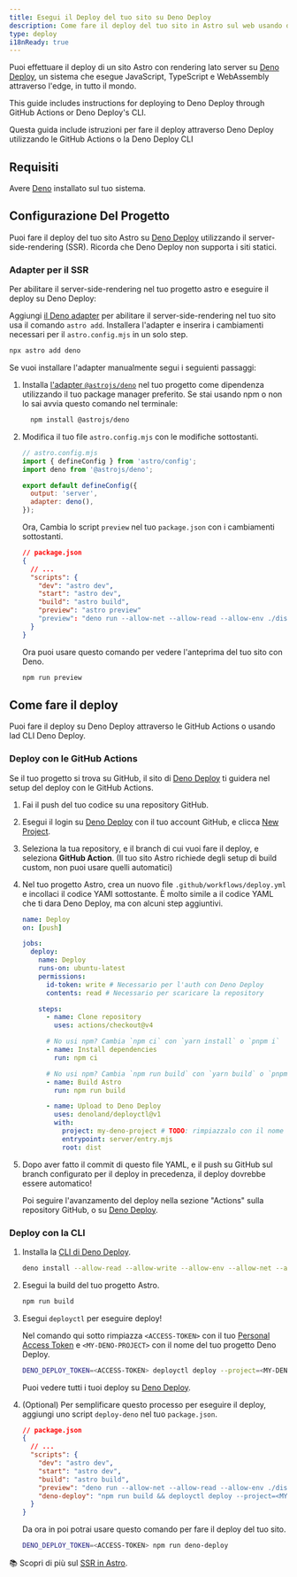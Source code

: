 ```yaml
---
title: Esegui il Deploy del tuo sito su Deno Deploy 
description: Come fare il deploy del tuo sito in Astro sul web usando deno.
type: deploy
i18nReady: true
---
```


Puoi effettuare il deploy di un sito Astro con rendering lato server su [Deno Deploy](https://deno.com/deploy), un sistema che esegue JavaScript, TypeScript e WebAssembly attraverso l'edge, in tutto il mondo.

This guide includes instructions for deploying to Deno Deploy through GitHub Actions or Deno Deploy's CLI.

Questa guida include istruzioni per fare il deploy attraverso Deno Deploy utilizzando le GitHub Actions o la Deno Deploy CLI

## Requisiti

Avere [Deno](https://deno.com/) installato sul tuo sistema.

## Configurazione Del Progetto 

Puoi fare il deploy del tuo sito Astro su [Deno Deploy](https://deno.com/deploy) utilizzando il server-side-rendering (SSR). Ricorda che Deno Deploy non supporta i siti statici.

### Adapter per il SSR 

Per abilitare il server-side-rendering nel tuo progetto astro e eseguire il deploy su Deno Deploy:

Aggiungi [il Deno adapter][Deno adapter] per abilitare il server-side-rendering nel tuo sito usa il comando `astro add`. Installera l'adapter e inserira i cambiamenti necessari per il `astro.config.mjs` in un solo step.

```bash
npx astro add deno
```

Se vuoi installare l'adapter manualmente segui i seguienti passaggi:

1. Installa [l'adapter `@astrojs/deno`][Deno adapter] nel tuo progetto come dipendenza utilizzando il tuo package manager preferito. Se stai usando npm o non lo sai avvia questo comando nel terminale:

    ```bash
      npm install @astrojs/deno
    ```

1. Modifica il tuo file `astro.config.mjs` con le modifiche sottostanti.

    ```js ins={3,6-7}
    // astro.config.mjs
    import { defineConfig } from 'astro/config';
    import deno from '@astrojs/deno';

    export default defineConfig({
      output: 'server',
      adapter: deno(),
    });
    ```

    Ora, Cambia lo script `preview` nel tuo `package.json` con i cambiamenti sottostanti.

    ```json del={8} ins={9}
    // package.json
    {
      // ...
      "scripts": {
        "dev": "astro dev",
        "start": "astro dev",
        "build": "astro build",
        "preview": "astro preview"
        "preview": "deno run --allow-net --allow-read --allow-env ./dist/server/entry.mjs"
      }
    }
    ```
    
    Ora puoi usare questo comando per vedere l'anteprima del tuo sito con Deno.
    
    ```bash
    npm run preview
    ```

## Come fare il deploy

Puoi fare il deploy su Deno Deploy attraverso le GitHub Actions o usando lad CLI Deno Deploy.

### Deploy con le GitHub Actions

Se il tuo progetto si trova su GitHub, il sito di [Deno Deploy](https://dash.deno.com/) ti guidera nel setup del deploy con le GitHub Actions.

1. Fai il push del tuo codice su una repository GitHub.

1. Esegui il login su [Deno Deploy](https://dash.deno.com/) con il tuo account GitHub, e clicca [New Project](https://dash.deno.com).

1. Seleziona la tua repository, e il branch di cui vuoi fare il deploy, e seleziona **GitHub Action**. (Il tuo sito Astro richiede degli setup di build custom, non puoi usare quelli automatici)
   
1. Nel tuo progetto Astro, crea un nuovo file `.github/workflows/deploy.yml` e incollaci il codice YAMl sottostante. È molto simile a il codice YAML che ti dara Deno Deploy, ma con alcuni step aggiuntivi.

    ```yaml
    name: Deploy
    on: [push]

    jobs:
      deploy:
        name: Deploy
        runs-on: ubuntu-latest
        permissions:
          id-token: write # Necessario per l'auth con Deno Deploy
          contents: read # Necessario per scaricare la repository

        steps:
          - name: Clone repository
            uses: actions/checkout@v4

          # No usi npm? Cambia `npm ci` con `yarn install` o `pnpm i`
          - name: Install dependencies
            run: npm ci
    
          # No usi npm? Cambia `npm run build` con `yarn build` o `pnpm run build`
          - name: Build Astro
            run: npm run build

          - name: Upload to Deno Deploy
            uses: denoland/deployctl@v1
            with:
              project: my-deno-project # TODO: rimpiazzalo con il nome del tuo progetto Deno Deploy
              entrypoint: server/entry.mjs
              root: dist
    ```

1. Dopo aver fatto il commit di questo file YAML, e il push su GitHub sul branch configurato per il deploy in precedenza, il deploy dovrebbe essere automatico!

   Poi seguire l'avanzamento del deploy nella sezione "Actions" sulla repository GitHub, o su [Deno Deploy](https://dash.deno.com).


### Deploy con la CLI

1. Installa la [CLI di Deno Deploy](https://docs.deno.com/deploy/manual/deployctl).

    ```bash
    deno install --allow-read --allow-write --allow-env --allow-net --allow-run --no-check -r -f https://deno.land/x/deploy/deployctl.ts
    ```

1. Esegui la build del tuo progetto Astro.

    ```bash
    npm run build
    ```

1. Esegui `deployctl` per eseguire deploy!

   Nel comando qui sotto rimpiazza `<ACCESS-TOKEN>` con il tuo [Personal Access Token](https://dash.deno.com/account#access-tokens) e `<MY-DENO-PROJECT>` con il nome del tuo progetto Deno Deploy.

    ```bash
    DENO_DEPLOY_TOKEN=<ACCESS-TOKEN> deployctl deploy --project=<MY-DENO-PROJECT> --no-static --include=./dist ./dist/server/entry.mjs
    ```
    
    Puoi vedere tutti i tuoi deploy su [Deno Deploy](https://dash.deno.com).

1. (Optional) Per semplificare questo processo per eseguire il deploy, aggiungi uno script `deploy-deno` nel tuo `package.json`.

    ```json ins={9}
    // package.json
    {
      // ...
      "scripts": {
        "dev": "astro dev",
        "start": "astro dev",
        "build": "astro build",
        "preview": "deno run --allow-net --allow-read --allow-env ./dist/server/entry.mjs",
        "deno-deploy": "npm run build && deployctl deploy --project=<MY-DENO-PROJECT> --no-static --include=./dist ./dist/server/entry.mjs"
      }
    }
    ```
    
    Da ora in poi potrai usare questo comando per fare il deploy del tuo sito.
    
    ```bash
    DENO_DEPLOY_TOKEN=<ACCESS-TOKEN> npm run deno-deploy
    ```


📚 Scopri di più sul [SSR in Astro](/it/guides/server-side-rendering/).

[Deno adapter]: https://github.com/denoland/deno-astro-adapter
